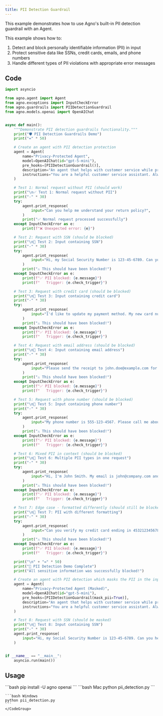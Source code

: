```yaml
---
title: PII Detection Guardrail
---
```


This example demonstrates how to use Agno's built-in PII detection guardrail with an Agent.

This example shows how to:
1. Detect and block personally identifiable information (PII) in input
2. Protect sensitive data like SSNs, credit cards, emails, and phone numbers
3. Handle different types of PII violations with appropriate error messages

## Code

```python pii_detection.py
import asyncio

from agno.agent import Agent
from agno.exceptions import InputCheckError
from agno.guardrails import PIIDetectionGuardrail
from agno.models.openai import OpenAIChat


async def main():
    """Demonstrate PII detection guardrails functionality."""
    print("🛡️ PII Detection Guardrails Demo")
    print("=" * 50)

    # Create an agent with PII detection protection
    agent = Agent(
        name="Privacy-Protected Agent",
        model=OpenAIChat(id="gpt-5-mini"),
        pre_hooks=[PIIDetectionGuardrail()],
        description="An agent that helps with customer service while protecting privacy.",
        instructions="You are a helpful customer service assistant. Always protect user privacy and handle sensitive information appropriately.",
    )

    # Test 1: Normal request without PII (should work)
    print("\n✅ Test 1: Normal request without PII")
    print("-" * 30)
    try:
        agent.print_response(
            input="Can you help me understand your return policy?",
        )
        print("✅ Normal request processed successfully")
    except InputCheckError as e:
        print(f"❌ Unexpected error: {e}")

    # Test 2: Request with SSN (should be blocked)
    print("\n🔴 Test 2: Input containing SSN")
    print("-" * 30)
    try:
        agent.print_response(
            input="Hi, my Social Security Number is 123-45-6789. Can you help me with my account?",
        )
        print("⚠️ This should have been blocked!")
    except InputCheckError as e:
        print(f"✅ PII blocked: {e.message}")
        print(f"   Trigger: {e.check_trigger}")

    # Test 3: Request with credit card (should be blocked)
    print("\n🔴 Test 3: Input containing credit card")
    print("-" * 30)
    try:
        agent.print_response(
            input="I'd like to update my payment method. My new card number is 4532 1234 5678 9012.",
        )
        print("⚠️ This should have been blocked!")
    except InputCheckError as e:
        print(f"✅ PII blocked: {e.message}")
        print(f"   Trigger: {e.check_trigger}")

    # Test 4: Request with email address (should be blocked)
    print("\n🔴 Test 4: Input containing email address")
    print("-" * 30)
    try:
        agent.print_response(
            input="Please send the receipt to john.doe@example.com for my recent purchase.",
        )
        print("⚠️ This should have been blocked!")
    except InputCheckError as e:
        print(f"✅ PII blocked: {e.message}")
        print(f"   Trigger: {e.check_trigger}")

    # Test 5: Request with phone number (should be blocked)
    print("\n🔴 Test 5: Input containing phone number")
    print("-" * 30)
    try:
        agent.print_response(
            input="My phone number is 555-123-4567. Please call me about my order status.",
        )
        print("⚠️ This should have been blocked!")
    except InputCheckError as e:
        print(f"✅ PII blocked: {e.message}")
        print(f"   Trigger: {e.check_trigger}")

    # Test 6: Mixed PII in context (should be blocked)
    print("\n🔴 Test 6: Multiple PII types in one request")
    print("-" * 30)
    try:
        agent.print_response(
            input="Hi, I'm John Smith. My email is john@company.com and phone is 555.987.6543. I need help with my account.",
        )
        print("⚠️ This should have been blocked!")
    except InputCheckError as e:
        print(f"✅ PII blocked: {e.message}")
        print(f"   Trigger: {e.check_trigger}")

    # Test 7: Edge case - formatted differently (should still be blocked)
    print("\n🔴 Test 7: PII with different formatting")
    print("-" * 30)
    try:
        agent.print_response(
            input="Can you verify my credit card ending in 4532123456789012?",
        )
        print("⚠️ This should have been blocked!")
    except InputCheckError as e:
        print(f"✅ PII blocked: {e.message}")
        print(f"   Trigger: {e.check_trigger}")

    print("\n" + "=" * 50)
    print("🎯 PII Detection Demo Complete")
    print("All sensitive information was successfully blocked!")

    # Create an agent with PII detection which masks the PII in the input
    agent = Agent(
        name="Privacy-Protected Agent (Masked)",
        model=OpenAIChat(id="gpt-5-mini"),
        pre_hooks=[PIIDetectionGuardrail(mask_pii=True)],
        description="An agent that helps with customer service while protecting privacy.",
        instructions="You are a helpful customer service assistant. Always protect user privacy and handle sensitive information appropriately.",
    )

    # Test 8: Request with SSN (should be masked)
    print("\n🔴 Test 8: Input containing SSN")
    print("-" * 30)
    agent.print_response(
        input="Hi, my Social Security Number is 123-45-6789. Can you help me with my account?",
    )


if __name__ == "__main__":
    asyncio.run(main())
```

## Usage

<Steps>
  <Snippet file="create-venv-step.mdx" />

  <Step title="Install libraries">
    ```bash
    pip install -U agno openai
    ```
  </Step>

  <Step title="Run example">
    <CodeGroup>
    ```bash Mac
    python pii_detection.py
    ```

    ```bash Windows
    python pii_detection.py
    ```
    </CodeGroup>
  </Step>
</Steps>